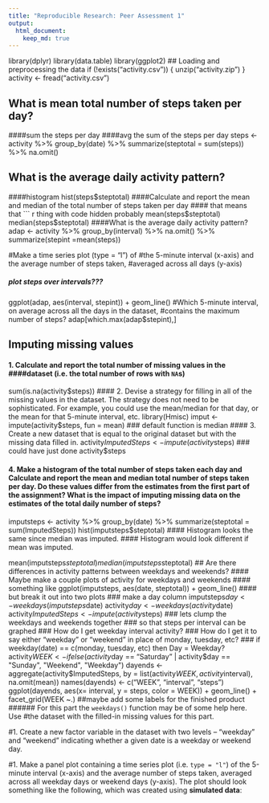 ```yaml
---
title: "Reproducible Research: Peer Assessment 1"
output: 
  html_document:
    keep_md: true
---
```

library(dplyr)
library(data.table)
library(ggplot2)
## Loading and preprocessing the data
if (!exists("activity.csv")) {
  unzip("activity.zip")
}
activity <- fread("activity.csv")


## What is mean total number of steps taken per day?
####sum the steps per day
####avg the sum of the steps per day
steps <- activity %>% group_by(date) %>% summarize(steptotal = sum(steps)) %>% na.omit()


## What is the average daily activity pattern?
####histogram
hist(steps$steptotal)
####Calculate and report the mean and median of the total number of steps taken per day
#### that means that ``` r thing with code hidden probably
mean(steps$steptotal)
median(steps$steptotal)
####What is the average daily activity pattern?
adap <- activity %>% group_by(interval) %>% na.omit() %>% summarize(stepint =mean(steps))

#Make a time series plot (type = "l") of #the 5-minute interval (x-axis) and the average number of steps taken, #averaged across all days (y-axis)

##### plot steps over intervals???
ggplot(adap, aes(interval, stepint)) + geom_line()
#Which 5-minute interval, on average across all the days in the dataset, #contains the maximum number of steps?
adap[which.max(adap$stepint),]


## Imputing missing values
#### 1. Calculate and report the total number of missing values in the ####dataset (i.e. the total number of rows with `NA`s)
sum(is.na(activity$steps))
#### 2. Devise a strategy for filling in all of the missing values in the dataset. The strategy does not need to be sophisticated. For example, you could use the mean/median for that day, or the mean for that 5-minute interval, etc.
library(Hmisc)
imput <- impute(activity$steps, fun = mean) ### default function is median
#### 3. Create a new dataset that is equal to the original dataset but with the missing data filled in.
activity$ImputedSteps <- impute(activity$steps) ### could have just done activity$steps

#### 4. Make a histogram of the total number of steps taken each day and Calculate and report the **mean** and **median** total number of steps taken per day. Do these values differ from the estimates from the first part of the assignment? What is the impact of imputing missing data on the estimates of the total daily number of steps?
imputsteps <- activity %>% group_by(date) %>% summarize(steptotal = sum(ImputedSteps))
hist(imputsteps$steptotal)
#### Histogram looks the same since median was imputed.
#### Histogram would look different if mean was imputed.

mean(imputsteps$steptotal)
median(imputsteps$steptotal)
## Are there differences in activity patterns between weekdays and weekends?
#### Maybe make a couple plots of activity for weekdays and weekends
#### something like ggplot(imputsteps, aes(date, steptotal)) + geom_line()
#### but break it out into two plots
### make a day column
imputsteps$day <- weekdays(imputsteps$date)
activity$day <- weekdays(activity$date)
activity$ImputedSteps <- impute(activity$steps)
### lets clump the weekdays and weekends together
### so that steps per interval can be graphed
### How do I get weekday interval activity?
### How do I get it to say either "weekday" or "weekend" in place of monday, tuesday, etc?
### if weekday(date) == c(monday, tuesday, etc) then Day = Weekday?
activity$WEEK <- ifelse(activity$day == "Saturday" | activity$day == "Sunday", "Weekend", "Weekday")
dayends <- aggregate(activity$ImputedSteps, by = list(activity$WEEK, activity$interval), na.omit(mean))
names(dayends) <- c("WEEK", "interval", "steps")
ggplot(dayends, aes(x= interval, y = steps, color = WEEK)) + geom_line() + facet_grid(WEEK ~.) ##maybe add some labels for the finished product
###### For this part the `weekdays()` function may be of some help here. Use
#the dataset with the filled-in missing values for this part.

#1. Create a new factor variable in the dataset with two levels -- "weekday" and "weekend" indicating whether a given date is a weekday or weekend day.

#1. Make a panel plot containing a time series plot (i.e. `type = "l"`) of the 5-minute interval (x-axis) and the average number of steps taken, averaged across all weekday days or weekend days (y-axis). The plot should look something like the following, which was created using **simulated data**: